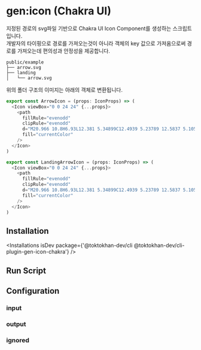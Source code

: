 


# gen:icon (Chakra UI)

<DocIcons 
   github="https://github.com/TOKTOKHAN-DEV/toktokhan-dev/tree/main/packages/cli-plugins/gen-icon-chakra" 
   npm="https://www.npmjs.com/package/@toktokhan-dev/cli-plugin-gen-icon-chakra" 
   doc="/docs/cli-plugin-gen-icon-chakra"
   />



지정된 경로의 svg파일 기반으로 Chakra UI Icon Component를 생성하는 스크립트입니다.<br/>
개발자의 타이핑으로 경로를 가져오는것이 아니라 객체의 key 값으로 가져옴으로써 경로를 가져오는데 편의성과 안정성을 제공합니다.

```
public/example
├── arrow.svg
├── landing
│   └── arrow.svg
```

위의 폴더 구조의 이미지는 아래의 객체로 변환됩니다.

```ts
export const ArrowIcon = (props: IconProps) => (
  <Icon viewBox="0 0 24 24" {...props}>
    <path
      fillRule="evenodd"
      clipRule="evenodd"
      d="M20.966 10.8H6.93L12.381 5.34899C12.4939 5.23789 12.5837 5.10554 12.6452 4.95956C12.7068 4.81358 12.7388 4.65687 12.7394 4.49847C12.74 4.34006 12.7093 4.18309 12.649 4.03662C12.5887 3.89014 12.5 3.75706 12.3879 3.64505C12.2759 3.53304 12.1428 3.44431 11.9964 3.38399C11.8499 3.32367 11.6929 3.29294 11.5345 3.29359C11.3761 3.29423 11.2194 3.32624 11.0734 3.38775C10.9275 3.44926 10.7951 3.53907 10.684 3.65199L3.184 11.152C3.181 11.154 3.18 11.158 3.177 11.161C3.01249 11.3289 2.9009 11.5414 2.8561 11.7722C2.8113 12.0029 2.83526 12.2417 2.925 12.459C2.985 12.602 3.07 12.729 3.177 12.839L3.184 12.849L10.684 20.349C10.919 20.583 11.226 20.699 11.532 20.699C11.7693 20.699 12.0012 20.6286 12.1985 20.4968C12.3958 20.365 12.5496 20.1777 12.6405 19.9585C12.7313 19.7393 12.7552 19.4981 12.709 19.2654C12.6628 19.0327 12.5487 18.8189 12.381 18.651L6.931 13.2H20.967C21.2853 13.2 21.5905 13.0736 21.8155 12.8485C22.0406 12.6235 22.167 12.3182 22.167 12C22.167 11.6817 22.0406 11.3765 21.8155 11.1515C21.5905 10.9264 21.2853 10.8 20.967 10.8"
      fill="currentColor"
    />
  </Icon>
)

export const LandingArrowIcon = (props: IconProps) => (
  <Icon viewBox="0 0 24 24" {...props}>
    <path
      fillRule="evenodd"
      clipRule="evenodd"
      d="M20.966 10.8H6.93L12.381 5.34899C12.4939 5.23789 12.5837 5.10554 12.6452 4.95956C12.7068 4.81358 12.7388 4.65687 12.7394 4.49847C12.74 4.34006 12.7093 4.18309 12.649 4.03662C12.5887 3.89014 12.5 3.75706 12.3879 3.64505C12.2759 3.53304 12.1428 3.44431 11.9964 3.38399C11.8499 3.32367 11.6929 3.29294 11.5345 3.29359C11.3761 3.29423 11.2194 3.32624 11.0734 3.38775C10.9275 3.44926 10.7951 3.53907 10.684 3.65199L3.184 11.152C3.181 11.154 3.18 11.158 3.177 11.161C3.01249 11.3289 2.9009 11.5414 2.8561 11.7722C2.8113 12.0029 2.83526 12.2417 2.925 12.459C2.985 12.602 3.07 12.729 3.177 12.839L3.184 12.849L10.684 20.349C10.919 20.583 11.226 20.699 11.532 20.699C11.7693 20.699 12.0012 20.6286 12.1985 20.4968C12.3958 20.365 12.5496 20.1777 12.6405 19.9585C12.7313 19.7393 12.7552 19.4981 12.709 19.2654C12.6628 19.0327 12.5487 18.8189 12.381 18.651L6.931 13.2H20.967C21.2853 13.2 21.5905 13.0736 21.8155 12.8485C22.0406 12.6235 22.167 12.3182 22.167 12C22.167 11.6817 22.0406 11.3765 21.8155 11.1515C21.5905 10.9264 21.2853 10.8 20.967 10.8"
      fill="currentColor"
    />
  </Icon>
)
```


## Installation

<Installations
  isDev
  package={'@toktokhan-dev/cli @toktokhan-dev/cli-plugin-gen-icon-chakra'}
/>

## Run Script

<TokriptRunScript cmd="gen:icon"/>

## Configuration

<TokriptConfigExample cmd="gen:icon" exportedName="genIcon" packageName="@toktokhan-dev/cli-plugin-gen-icon"/>

### input

<TokriptConfigItem
    command="gen:icon"
    optName="input"
    desc="아이콘 파일이 위치한 디렉토리 경로"
    type="string" 
    default="public" 
    exampleValue="path/to/icon"
    cliOpt
    cliOptAlias="i" 
 />

### output

<TokriptConfigItem
    command="gen:icon"
    optName="output"
    desc="생성될 파일이 위치할 경로"
    type="string" 
    default="src/generated/path/icons.ts" 
    exampleValue="path/to/icon"
    cliOpt 
    cliOptAlias="o" 
 />


### ignored

 <TokriptConfigItem
    command="gen:icon"
    optName="ignored"
    desc="제외 될 아이콘 파일을 판별하는 패턴으로써, 파일이름 또는 폴더명이 패턴과 일치할 경우에 객체에서 제외 됩니다."
    type="string[]" 
    default="['*node_module*']" 
    exampleValue="['/some-folder/*']"
    cliOpt
    cliOptAlias="ig" 
 />

